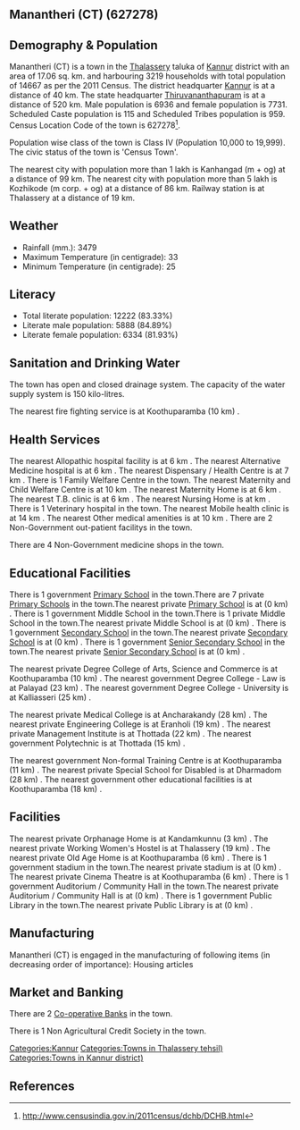 {{Infobox settlement
| name=Manantheri (CT)
| native_name=
| native_name_lang=
| other_name=
| nickname=
| settlement_type=Town
| image_skyline=
| image_alt=
| image_caption=
| pushpin_map=India Kerala
| pushpin_label_position=right
| pushpin_map_alt=
| pushpin_map_caption=Location in Kerala, India
| latd=
| latm=
| lats=
| latNS=
| longd=
| longm=
| longs=
| longEW=
| coordinates_display=inline,title
| subdivision_type=Country
| subdivision_name={{flag|India}}
| subdivision_type1=[[States and territories of India|State]]
| subdivision_name1=Kerala 
| subdivision_type2=[[List of districts of India|District]]
| subdivision_name2=Kannur
| subdivision_type3=Tahsil
| subdivision_name3=Thalassery
| website=
| established_title=<!-- Established -->
| established_date=
| founder=
| named_for=
| government_type=
| governing_body=
| unit_pref=Metric
| area_footnotes=
| area_rank=
| area_total_km2=17.06
| elevation_footnotes=
| elevation_m=
| population_total=14667
| population_as_of=2011
| population_rank=
| population_density_km2=859
| population_demonym=
| population_footnotes=
| demographics_type1=Languages=
| demographics1_title1=Official=
| demographics1_info1=[[Malayalam language|Malayalam]]
| timezone1=[[Indian Standard Time|IST]]
| utc_offset1==+5:30
| postal_code_type=[[Postal Index Number|PIN]]
| postal_code=
| area_code_type=Telephone code
| area_code=
| registration_plate=
| blank1_name_sec1=Nearest city
| blank1_info_sec1=[[Kanhangad  (m + og)]]
| blank2_name_sec1=[[Human sex ratio|Sex ratio]]
| blank2_info_sec1=1114
| blank3_name_sec1=Literacy
| blank3_info_sec1=83.33%
| blank1_name_sec2=[[2011 Census of India|2011 census]] code
| blank1_info_sec2=627278
| footnotes=
}}

== Manantheri (CT) (627278) ==

== Demography & Population ==

Manantheri (CT) is a town in the [[Thalassery]] taluka of [[Kannur]] district with an area of 17.06 sq. km. and harbouring 3219 households with total population of 14667 as per the 2011 Census. The district headquarter [[Kannur]] is at a distance of 40 km. The state headquarter [[Thiruvananthapuram]] is at a distance of 520 km. Male population is 6936 and female population is 7731. Scheduled Caste population is 115 and Scheduled Tribes population is 959. Census Location Code of the town is 627278<ref>http://www.censusindia.gov.in/2011census/dchb/DCHB.html</ref>.

Population wise class of the town is Class IV (Population 10,000 to 19,999).
The civic status of the town is 'Census Town'.

The nearest city with population more than 1 lakh is Kanhangad  (m + og) at a distance of 99 km. The nearest city with population more than 5 lakh is Kozhikode (m corp. + og) at a distance of 86 km. Railway station is at Thalassery at a distance of 19 km.


== Weather ==  
* Rainfall (mm.): 3479 
* Maximum Temperature (in centigrade): 33
* Minimum Temperature (in centigrade): 25


== Literacy ==  
* Total literate population: 12222 (83.33%)
* Literate male population: 5888 (84.89%)
* Literate female population: 6334 (81.93%)


== Sanitation and Drinking Water ==  
The town has open and closed drainage system.
The capacity of the water supply system is 150 kilo-litres.

The nearest fire fighting service is at Koothuparamba (10 km) .


== Health Services ==
The nearest Allopathic hospital facility is at 6 km .
The nearest Alternative Medicine hospital is at 6 km .
The nearest Dispensary / Health Centre is at 7 km .
There is 1 Family Welfare Centre in the town.
The nearest Maternity and Child Welfare Centre is at 10 km .
The nearest Maternity Home is at 6 km .
The nearest T.B. clinic is at 6 km .
The nearest Nursing Home is at  km .
There is 1 Veterinary hospital in the town.
The nearest Mobile health clinic is at 14 km .
The nearest Other medical amenities is at 10 km .
There are 2 Non-Government out-patient facilitys in the town.


There are 4 Non-Government medicine shops in the town.


== Educational Facilities ==
There is 1 government [[Primary School]] in the town.There are 7 private [[Primary School]]s in the town.The nearest private [[Primary School]] is at  (0 km) .
There is 1 government Middle School in the town.There is 1 private Middle School in the town.The nearest private Middle School is at  (0 km) .
There is 1 government [[Secondary School]] in the town.The nearest private [[Secondary School]] is at  (0 km) .
There is 1 government [[Senior Secondary School]] in the town.The nearest private [[Senior Secondary School]] is at  (0 km) .
 
 
 
 
 
The nearest private Degree College of Arts, Science and Commerce is at Koothuparamba (10 km) .
The nearest government Degree College - Law is at Palayad (23 km) .
The nearest government Degree College - University is at Kalliasseri (25 km) .
 
The nearest private Medical College is at Ancharakandy (28 km) .
The nearest private Engineering College is at Eranholi (19 km) .
The nearest private Management Institute is at Thottada  (22 km) .
The nearest government Polytechnic is at Thottada (15 km) .
 
The nearest government Non-formal Training Centre is at Koothuparamba (11 km) .
The nearest private Special School for Disabled is at Dharmadom (28 km) .
The nearest government other educational facilities is at Koothuparamba (18 km) .


== Facilities ==
The nearest private Orphanage Home is at Kandamkunnu (3 km) .
The nearest private Working Women's Hostel is at Thalassery (19 km) .
The nearest private Old Age Home is at Koothuparamba (6 km) .
There is 1 government stadium in the town.The nearest private stadium is at  (0 km) .
The nearest private Cinema Theatre is at Koothuparamba (6 km) .
There is 1 government Auditorium / Community Hall in the town.The nearest private Auditorium / Community Hall is at  (0 km) .
There is 1 government Public Library in the town.The nearest private Public Library is at  (0 km) .


== Manufacturing ==
Manantheri (CT) is engaged in the manufacturing of following items (in decreasing order of importance): Housing articles


== Market and Banking ==


There are 2 [[Co-operative Bank]]s in the town.

There is 1 Non Agricultural Credit Society in the town.


[[Categories:Kannur]]
[[Categories:Towns in Thalassery tehsil)]]
[[Categories:Towns in Kannur district)]]


== References ==
{{Reflist}}


